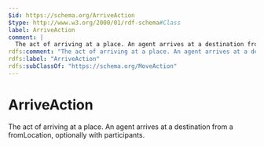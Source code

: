 ```yaml
---
$id: https://schema.org/ArriveAction
$type: http://www.w3.org/2000/01/rdf-schema#Class
label: ArriveAction
comment: |
  The act of arriving at a place. An agent arrives at a destination from a fromLocation, optionally with participants.
rdfs:comment: "The act of arriving at a place. An agent arrives at a destination from a fromLocation, optionally with participants."
rdfs:label: "ArriveAction"
rdfs:subClassOf: "https://schema.org/MoveAction"
---
```


# ArriveAction

The act of arriving at a place. An agent arrives at a destination from a fromLocation, optionally with participants.

